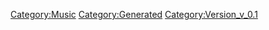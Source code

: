 {{Music
 |Name=MY FRIENDS
 |ID=93
 |Cov=91
 |Cd=1
 |Nam=90
 |Div=90
 |Ma=3
 |SerieId=3
 |SerieLogoId=3
 |WavId=91
 |VariationId=0
 |Dsc=90
 |Strt=10
 |ValkyrieBattle=1
 |ValkyrieIntro=1
 |ValkyrieIntroSky=1
 |DivaSolo=1
 |DivaMulti=1
 |Exp=3
 |OfficialName=MY FRIENDS
 |VocalName=Fire Bomber
 |Description=作品：マクロス7<br /><br />歌手：Fire Bomber<br /><br />作詞：M.MEG<br />作曲：川野美紀
 |StoryTitle=「歌いたいときに歌うんじゃないの？」
 |StoryDesc=女性ボーカルとしてFire Bomberに参加したミレーヌ。<br />最初はバサラの態度に納得できず、度々衝突していた。<br /><br />後に理解を深め、お互いを認め合うバサラとミレーヌ。<br />更にガムリンとの出会いを経たことで、彼女の心は<br />2人の異性の間で大きく揺れ動くことになる。
 |BuyURL=http://recochoku.jp/song/S14204280/single?ds=34294998
 |BannerId=2
 |AnmStoreURL=https://anime.dmkt-sp.jp/animestore/ci_pc?workId=20597
}}
[[Category:Music]]
[[Category:Generated]]
[[Category:Version_v_0.1]]
